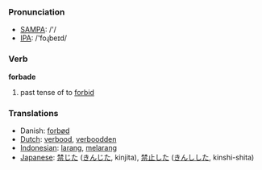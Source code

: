 === Pronunciation ===
*[[w:SAMPA|SAMPA]]: /'/
*[[w:IPA|IPA]]: /'foɻbeɪd/

=== Verb ===

'''forbade'''

# past tense of to [[forbid]]

=== Translations ===
*Danish: [[forbød]]
*[[Dutch]]: [[verbood]], [[verboodden]]
*[[Indonesian]]: [[larang]], [[larang|melarang]]
*[[Japanese]]: [[禁じた]] ([[きんじた]], kinjita), [[禁止]]した ([[きんし]]した, kinshi-shita)